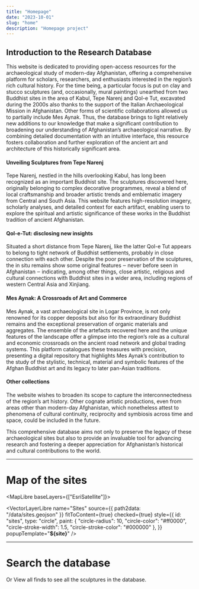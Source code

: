 ```yaml
---
title: "Homepage"
date: "2023-10-01"
slug: "home"
description: "Homepage project"
---
```




## Introduction to the Research Database
This website is dedicated to providing open-access resources for the archaeological study of modern-day Afghanistan, offering a comprehensive platform for scholars, researchers, and enthusiasts interested in the region’s rich cultural history. For the time being, a particular focus is put on clay and stucco sculptures (and, occasionally, mural paintings) unearthed from two Buddhist sites in the area of Kabul, Tepe Narenj and Qol-e Tut, excavated during the 2000s also thanks to the support of the Italian Archaeological Mission in Afghanistan. Other forms of scientific collaborations allowed us to partially include Mes Aynak. Thus, the database brings to light relatively new additions to our knowledge that make a significant contribution to broadening our understanding of Afghanistan’s archaeological narrative. By combining detailed documentation with an intuitive interface, this resource fosters collaboration and further exploration of the ancient art and architecture of this historically significant area.

#### Unveiling Sculptures from Tepe Narenj
Tepe Narenj, nestled in the hills overlooking Kabul, has long been recognized as an important Buddhist site. The sculptures discovered here, originally belonging to complex decorative programmes, reveal a blend of local craftsmanship and broader artistic trends and emblematic imagery from Central and South Asia. This website features high-resolution imagery, scholarly analyses, and detailed context for each artifact, enabling users to explore the spiritual and artistic significance of these works in the Buddhist tradition of ancient Afghanistan.

#### Qol-e-Tut: disclosing new insights
Situated a short distance from Tepe Narenj, like the latter Qol-e Tut appears to belong to tight network of Buddhist settlements, probably in close connection with each other. Despite the poor preservation of the sculptures, the in situ remains show some original features ‒ never before seen in Afghanistan ‒ indicating, among other things, close artistic, religious and cultural connections with Buddhist sites in a wider area, including regions of western Central Asia and Xinjiang.

#### Mes Aynak: A Crossroads of Art and Commerce
Mes Aynak, a vast archaeological site in Logar Province, is not only renowned for its copper deposits but also for its extraordinary Buddhist remains and the exceptional preservation of organic materials and aggregates. The ensemble of the artefacts recovered here and the unique features of the landscape offer a glimpse into the region’s role as a cultural and economic crossroads on the ancient road network and global trading systems. This platform catalogues these treasures with precision, presenting a digital repository that highlights Mes Aynak’s contribution to the study of the stylistic, technical, material and symbolic features of the Afghan Buddhist art and its legacy to later pan-Asian traditions.

#### Other collections
The website wishes to broaden its scope to capture the interconnectedness of the region’s art history. Other cognate artistic productions, even from areas other than modern-day Afghanistan, which nonetheless attest to phenomena of cultural continuity, reciprocity and symbiosis across time and space, could be included in the future.

This comprehensive database aims not only to preserve the legacy of these archaeological sites but also to provide an invaluable tool for advancing research and fostering a deeper appreciation for Afghanistan’s historical and cultural contributions to the world.

---


# Map of the sites

<MapLibre baseLayers={["EsriSatellite"]}>

  <VectorLayerLibre
        name="Sites"
        source={{
          path2data: "/data/sites.geojson"
        }}
        fitToContent={true}
        checked={true}
        style={{
          id: "sites",
          type: "circle",
          paint: {
            "circle-radius": 10,
            "circle-color": "#ff0000",
            "circle-stroke-width": 1.5,
            "circle-stroke-color": "#000000"
          },
        }}
        popupTemplate="<strong>${site}</strong>"
      />
</MapLibre>

---

# Search the database

<UiSearch />


Or <Link to="all-finds">View all finds</Link> to see all the sculptures in the database.